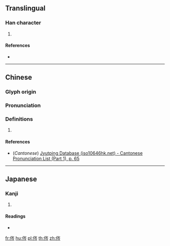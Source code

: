 ==Translingual==

===Han character===
{{Han char|rn=9|rad=人|as=07|sn=9|four=22227|canj=OUON|ids=⿰亻岑}}

# {{defn|Han|sort=人07}}

====References====
* {{Han ref|kx=0103.250|dkj=00652|hdz=10162.070|uh=4FBA|ud=20410|bh=CDEC|bd=52716}}

----

==Chinese==
{{zh-forms}}

===Glyph origin===
{{Han etym}}

===Pronunciation===
{{zh-pron
|m=shèn
|c=sam6
|mc=y
|oc=y
|ma=
|cat=
}}

===Definitions===
{{zh-hanzi}}

# {{rfdef|lang=zh}}

====References====
* (''Cantonese'') [http://www.iso10646hk.net/jp/document/download.jsp Jyutping Database (iso10646hk.net) - Cantonese Pronunciation List (Part 1), p. 65]

----

==Japanese==

===Kanji===
{{ja-kanji|grade=|rs=人07}}

# {{defn|lang=ja|sort=人07}}

====Readings====
* {{ja-readings|on=[[しん]] (shin), [[じん]] (jin)|kun=}}

[[fr:侺]]
[[hu:侺]]
[[pl:侺]]
[[th:侺]]
[[zh:侺]]